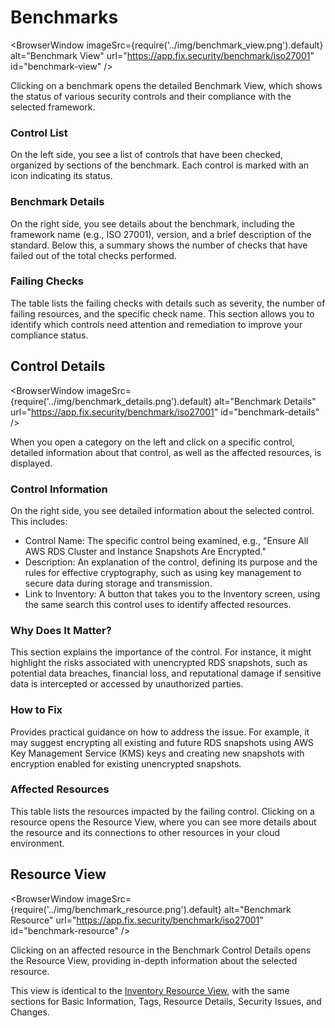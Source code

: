 
# Benchmarks

<BrowserWindow 
    imageSrc={require('../img/benchmark_view.png').default}
    alt="Benchmark View"
    url="https://app.fix.security/benchmark/iso27001"
    id="benchmark-view"
/>

Clicking on a benchmark opens the detailed Benchmark View, which shows the status of various security controls and their compliance with the selected framework.

### Control List

On the left side, you see a list of controls that have been checked, organized by sections of the benchmark. Each control is marked with an icon indicating its status.

### Benchmark Details

On the right side, you see details about the benchmark, including the framework name (e.g., ISO 27001), version, and a brief description of the standard. Below this, a summary shows the number of checks that have failed out of the total checks performed.

### Failing Checks

The table lists the failing checks with details such as severity, the number of failing resources, and the specific check name. This section allows you to identify which controls need attention and remediation to improve your compliance status.

## Control Details

<BrowserWindow 
    imageSrc={require('../img/benchmark_details.png').default}
    alt="Benchmark Details"
    url="https://app.fix.security/benchmark/iso27001"
    id="benchmark-details"
/>

When you open a category on the left and click on a specific control, detailed information about that control, as well as the affected resources, is displayed.

### Control Information

On the right side, you see detailed information about the selected control. This includes:

- Control Name: The specific control being examined, e.g., "Ensure All AWS RDS Cluster and Instance Snapshots Are Encrypted."
- Description: An explanation of the control, defining its purpose and the rules for effective cryptography, such as using key management to secure data during storage and transmission.
- Link to Inventory: A button that takes you to the Inventory screen, using the same search this control uses to identify affected resources.

### Why Does It Matter?

This section explains the importance of the control. For instance, it might highlight the risks associated with unencrypted RDS snapshots, such as potential data breaches, financial loss, and reputational damage if sensitive data is intercepted or accessed by unauthorized parties.

### How to Fix

Provides practical guidance on how to address the issue. For example, it may suggest encrypting all existing and future RDS snapshots using AWS Key Management Service (KMS) keys and creating new snapshots with encryption enabled for existing unencrypted snapshots.

### Affected Resources

This table lists the resources impacted by the failing control. Clicking on a resource opens the Resource View, where you can see more details about the resource and its connections to other resources in your cloud environment.

## Resource View

<BrowserWindow 
    imageSrc={require('../img/benchmark_resource.png').default}
    alt="Benchmark Resource"
    url="https://app.fix.security/benchmark/iso27001"
    id="benchmark-resource"
/>

Clicking on an affected resource in the Benchmark Control Details opens the Resource View, providing in-depth information about the selected resource.

This view is identical to the [Inventory Resource View](/tour/inventory#resource-details), with the same sections for Basic Information, Tags, Resource Details, Security Issues, and Changes.
